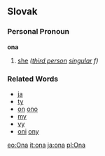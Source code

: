 ==Slovak==
===Personal Pronoun===
'''ona'''
# [[she]] ''([[third person]] [[singular]] f)''
===Related Words===
* [[ja]]
* [[ty]]
* [[on]] [[ono]]
* [[my]]
* [[vy]]
* [[oni]] [[ony]]

[[eo:Ona]]
[[it:ona]]
[[ja:ona]]
[[pl:Ona]]